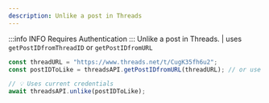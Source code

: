 ```yaml
---
description: Unlike a post in Threads
---
```


:::info INFO
Requires Authentication
:::
Unlike a post in Threads. | uses `getPostIDfromThreadID` or `getPostIDfromURL`

```typescript
const threadURL = "https://www.threads.net/t/CugK35fh6u2";
const postIDToLike = threadsAPI.getPostIDfromURL(threadURL); // or use `getPostIDfromThreadID`

// 💡 Uses current credentials
await threadsAPI.unlike(postIDToLike);
```
